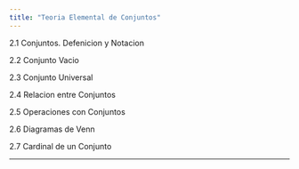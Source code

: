 ```yaml
---
title: "Teoria Elemental de Conjuntos"
---
```


2.1 Conjuntos. Defenicion y Notacion

2.2 Conjunto Vacio

2.3 Conjunto Universal

2.4 Relacion entre Conjuntos

2.5 Operaciones con Conjuntos

2.6 Diagramas de Venn

2.7 Cardinal de un Conjunto

------------------------------------------------------------------------
